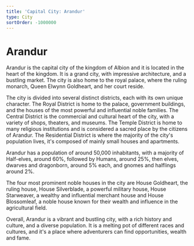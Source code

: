 ```yaml
---
title: 'Capital City: Arandur'
type: City
sortOrder: -1000000
---
```


# Arandur

Arandur is the capital city of the kingdom of Albion and it is located in the heart of the kingdom. It is a grand city, with impressive architecture, and a bustling market. The city is also home to the royal palace, where the ruling monarch, Queen Elwynn Goldheart, and her court reside.

The city is divided into several distinct districts, each with its own unique character. The Royal District is home to the palace, government buildings, and the houses of the most powerful and influential noble families. The Central District is the commercial and cultural heart of the city, with a variety of shops, theaters, and museums. The Temple District is home to many religious institutions and is considered a sacred place by the citizens of Arandur. The Residential District is where the majority of the city's population lives, it's composed of mainly small houses and apartments.

Arandur has a population of around 50,000 inhabitants, with a majority of Half-elves, around 60%, followed by Humans, around 25%, then elves, dwarves and dragonborn, around 5% each, and gnomes and halflings around 2%.

The four most prominent noble houses in the city are House Goldheart, the ruling house, House Silverblade, a powerful military house, House Starweaver, a wealthy and influential merchant house and House Blossomleaf, a noble house known for their wealth and influence in the agricultural field.

Overall, Arandur is a vibrant and bustling city, with a rich history and culture, and a diverse population. It is a melting pot of different races and cultures, and it's a place where adventurers can find opportunities, wealth and fame.
